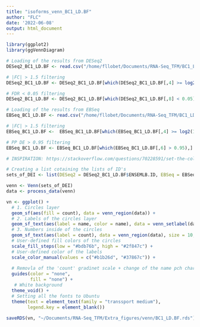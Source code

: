 ```yaml
---
title: "isoforms_venn_BC1_LD.BF"
author: "FLC"
date: '2022-06-08'
output: html_document
---
```

```r
library(ggplot2)
library(ggVennDiagram)
```



```r
# Loading of the results from DESeq2
DESeq2_BC1_LD.BF <- read.csv("/home/fllobet/Documents/RNA-Seq_TFM/BC1_LD.BF/ISOFORMS/BC1_LD.iF.BF.SF.Results_a_0.05.csv", sep = ";")

# |FC| > 1.5 filtering
DESeq2_BC1_LD.BF <- DESeq2_BC1_LD.BF[which(DESeq2_BC1_LD.BF[,4] >= log2(1.5) | DESeq2_BC1_LD.BF[,4] <= -log2(1.5)),]

# FDR < 0.05 filtering 
DESeq2_BC1_LD.BF <- DESeq2_BC1_LD.BF[which(DESeq2_BC1_LD.BF[,8] < 0.05),]

# Loading of the results from EBSeq
EBSeq_BC1_LD.BF <- read.csv("/home/fllobet/Documents/RNA-Seq_TFM/BC1_LD.BF/ISOFORMS/EBSeq/BC1_LD.iF.BF_EBrb_SIGNIF.Results.csv", sep = ";")

# |FC| > 1.5 filtering
EBSeq_BC1_LD.BF <-  EBSeq_BC1_LD.BF[which(EBSeq_BC1_LD.BF[,4] >= log2(1.5) | EBSeq_BC1_LD.BF[,4] <= -log2(1.5)),]

# PP DE > 0.95 filtering 
EBSeq_BC1_LD.BF <- EBSeq_BC1_LD.BF[which(EBSeq_BC1_LD.BF[,6] > 0.95),]
```

```r
# INSPIRATION: https://stackoverflow.com/questions/70228591/set-the-color-of-categories-in-venn-diagram-in-r

# Creating a list cotaining the lists of ID's
sets_of_DEI <- list(DESeq2 = DESeq2_BC1_LD.BF$ENSEMLB.ID, EBSeq = EBSeq_BC1_LD.BF$ENSEMBL.ID)

venn <- Venn(sets_of_DEI)
data <- process_data(venn)

vn <- ggplot() + 
  # 1. Circles layer
  geom_sf(aes(fill = count), data = venn_region(data)) +
  # 2. Labels of the circles layer
  geom_sf_text(aes(label = name, color = name), data = venn_setlabel(data), fontface = "bold", size = 6, nudge_y = 0.4) +
  # 3. Numbers inside of the circles
  geom_sf_text(aes(label = count), data = venn_region(data), size = 10, fontface = "bold", color = "#FFFFFF") +
  # User-defined fill colors of the circles
  scale_fill_steps(low = "#bdb76b", high = "#2f847c") +
  # User-defined color of the labels
  scale_color_manual(values = c("#b1b26d", "#37867c")) + 
  
  # Removla of the 'count' gradinet scale + change of the name pch character
  guides(color = "none",
         fill = "none") +
   # White background
  theme_void() + 
  # Setting all the fonts to Ubuntu
  theme(text = element_text(family = "transsport medium"),
        legend.key = element_blank()) 
 
saveRDS(vn, "~/Documents/RNA-Seq_TFM/Extra_figures/venn/BC1_LD.BF.rds")
```

